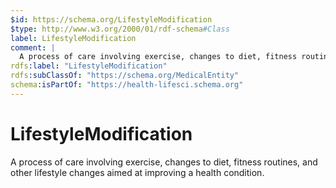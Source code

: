 ```yaml
---
$id: https://schema.org/LifestyleModification
$type: http://www.w3.org/2000/01/rdf-schema#Class
label: LifestyleModification
comment: |
  A process of care involving exercise, changes to diet, fitness routines, and other lifestyle changes aimed at improving a health condition.
rdfs:label: "LifestyleModification"
rdfs:subClassOf: "https://schema.org/MedicalEntity"
schema:isPartOf: "https://health-lifesci.schema.org"
---
```


# LifestyleModification

A process of care involving exercise, changes to diet, fitness routines, and other lifestyle changes aimed at improving a health condition.

